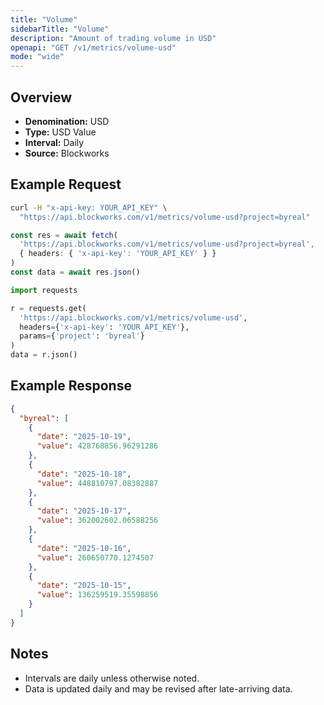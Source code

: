 ```yaml
---
title: "Volume"
sidebarTitle: "Volume"
description: "Amount of trading volume in USD"
openapi: "GET /v1/metrics/volume-usd"
mode: "wide"
---
```


## Overview

- **Denomination:** USD
- **Type:** USD Value
- **Interval:** Daily
- **Source:** Blockworks

## Example Request

<CodeGroup>

```bash cURL
curl -H "x-api-key: YOUR_API_KEY" \
  "https://api.blockworks.com/v1/metrics/volume-usd?project=byreal"
```

```typescript TypeScript
const res = await fetch(
  'https://api.blockworks.com/v1/metrics/volume-usd?project=byreal',
  { headers: { 'x-api-key': 'YOUR_API_KEY' } }
)
const data = await res.json()
```

```python Python
import requests

r = requests.get(
  'https://api.blockworks.com/v1/metrics/volume-usd',
  headers={'x-api-key': 'YOUR_API_KEY'},
  params={'project': 'byreal'}
)
data = r.json()
```

</CodeGroup>

## Example Response

```json
{
  "byreal": [
    {
      "date": "2025-10-19",
      "value": 428768856.96291286
    },
    {
      "date": "2025-10-18",
      "value": 448810797.08382887
    },
    {
      "date": "2025-10-17",
      "value": 362002602.06588256
    },
    {
      "date": "2025-10-16",
      "value": 260650770.1274507
    },
    {
      "date": "2025-10-15",
      "value": 136259519.35598856
    }
  ]
}
```

## Notes
- Intervals are daily unless otherwise noted.
- Data is updated daily and may be revised after late-arriving data.